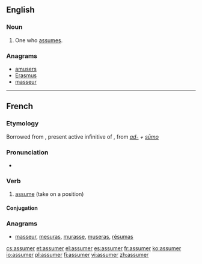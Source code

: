 ==English==

===Noun===
{{en-noun}}

# One who [[assume]]s.

===Anagrams===
* [[amusers#English|amusers]]
* [[Erasmus#English|Erasmus]]
* [[masseur#English|masseur]]

----

==French==

===Etymology===
Borrowed from {{etyl|la|fr}} {{term|assumere|assūmere|lang=la}}, present active infinitive of {{term|assumo|assūmō|lang=la}}, from ''[[ad-]] + [[sumo|sūmo]]''

===Pronunciation===
* {{IPA|/a.sy.me/|lang=fr}}

===Verb===
{{fr-verb}}

# {{context|transitive|lang=fr}} [[assume]] (take on a position)

====Conjugation====
{{fr-conj-er|assum|avoir}}

===Anagrams===
* [[masseur#French|masseur]], [[mesuras#French|mesuras]], [[murasse#French|murasse]], [[museras#French|museras]], [[résumas#French|résumas]]

[[cs:assumer]]
[[et:assumer]]
[[el:assumer]]
[[es:assumer]]
[[fr:assumer]]
[[ko:assumer]]
[[io:assumer]]
[[pl:assumer]]
[[fi:assumer]]
[[vi:assumer]]
[[zh:assumer]]